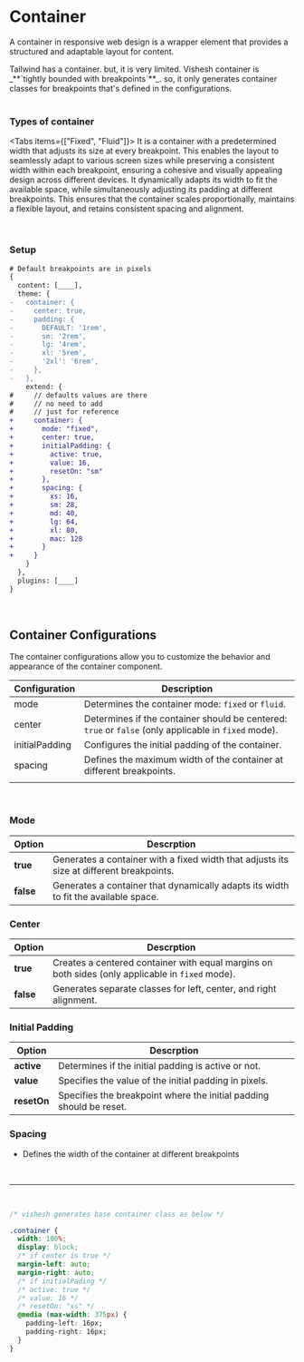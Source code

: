 
# Container

A container in responsive web design is a wrapper element that provides a structured and adaptable layout for content.

<Callout type="info">
  Tailwind has a container. but, it is very limited.
</Callout>

<Callout type="warning">
  Vishesh container is _**`tightly bounded with breakpoints`**_. so, it only
  generates container classes for breakpoints that's defined in the
  configurations.
</Callout>

<br />
<br />

### Types of container

<Tabs items={["Fixed", "Fluid"]}>
  <Tab>
    It is a container with a predetermined width that adjusts its size at every
    breakpoint. This enables the layout to seamlessly adapt to various screen
    sizes while preserving a consistent width within each breakpoint, ensuring a
    cohesive and visually appealing design across different devices.
  </Tab>
  <Tab>
    It dynamically adapts its width to fit the available space, while
    simultaneously adjusting its padding at different breakpoints. This ensures
    that the container scales proportionally, maintains a flexible layout, and
    retains consistent spacing and alignment.
  </Tab>
</Tabs>

<br />

### **Setup**

```diff
# Default breakpoints are in pixels
{
  content: [____],
  theme: {
-   container: {
-     center: true,
-     padding: {
-       DEFAULT: '1rem',
-       sm: '2rem',
-       lg: '4rem',
-       xl: '5rem',
-       '2xl': '6rem',
-     },
-   },
    extend: {
#     // defaults values are there
#     // no need to add
#     // just for reference
+     container: {
+       mode: "fixed",
+       center: true,
+       initialPadding: {
+         active: true,
+         value: 16,
+         resetOn: "sm"
+       },
+       spacing: {
+         xs: 16,
+         sm: 28,
+         md: 40,
+         lg: 64,
+         xl: 80,
+         mac: 128
+       }
+     }
    }
  },
  plugins: [____]
}
```

<br />

## Container Configurations

The container configurations allow you to customize the behavior and appearance of the container component. <br />

| Configuration  | Description                                                                                          |
| -------------- | ---------------------------------------------------------------------------------------------------- |
| mode           | Determines the container mode: `fixed` or `fluid`.                                                   |
| center         | Determines if the container should be centered: `true` or `false` (only applicable in `fixed` mode). |
| initialPadding | Configures the initial padding of the container.                                                     |
| spacing        | Defines the maximum width of the container at different breakpoints.                                 |
|                |                                                                                                      |

<br />

### Mode

| Option    | Descrption                                                                               |
| --------- | ---------------------------------------------------------------------------------------- |
| **true**  | Generates a container with a fixed width that adjusts its size at different breakpoints. |
| **false** | Generates a container that dynamically adapts its width to fit the available space.      |

### Center

| Option    | Descrption                                                                                       |
| --------- | ------------------------------------------------------------------------------------------------ |
| **true**  | Creates a centered container with equal margins on both sides (only applicable in `fixed` mode). |
| **false** | Generates separate classes for left, center, and right alignment.                                |

### Initial Padding

| Option      | Descrption                                                          |
| ----------- | ------------------------------------------------------------------- |
| **active**  | Determines if the initial padding is active or not.                 |
| **value**   | Specifies the value of the initial padding in pixels.               |
| **resetOn** | Specifies the breakpoint where the initial padding should be reset. |

### Spacing

- Defines the width of the container at different breakpoints

<br />

---

<br />

```css
/* vishesh generates base container class as below */

.container {
  width: 100%;
  display: block;
  /* if center is true */
  margin-left: auto;
  margin-right: auto;
  /* if initialPading */
  /* active: true */
  /* value: 16 */
  /* resetOn: "xs" */
  @media (max-width: 375px) {
    padding-left: 16px;
    padding-right: 16px;
  }
}
```
